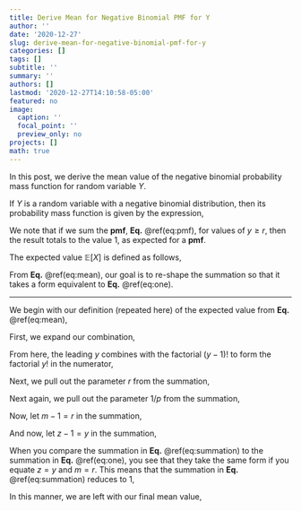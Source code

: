 ```yaml
---
title: Derive Mean for Negative Binomial PMF for Y
author: ''
date: '2020-12-27'
slug: derive-mean-for-negative-binomial-pmf-for-y
categories: []
tags: []
subtitle: ''
summary: ''
authors: []
lastmod: '2020-12-27T14:10:58-05:00'
featured: no
image:
  caption: ''
  focal_point: ''
  preview_only: no
projects: []
math: true
---
```


In this post, we derive the mean value of the negative binomial probability mass function for random variable $Y$. 

If $Y$ is a random variable with a negative binomial distribution, then its probability mass function is given by the expression,

\begin{equation}
P(Y=y) = p(y) = {y-1 \choose r-1 } p^r(1-p)^{y-r}.
(\#eq:pmf)
\end{equation}

We note that if we sum the <strong>pmf</strong>, <strong>Eq.</strong> \@ref(eq:pmf), for values of $y \ge r$, then the result totals to the value 1, as expected for a <strong>pmf</strong>.

\begin{equation}
\sum^{\infty}_{y=r} {y-1 \choose r-1 } p^r(1-p)^{y-r} = 1.
(\#eq:one)
\end{equation}

The expected value $\mathbb{E}[X]$ is defined as follows,

\begin{align}
\mathbb{E}[Y] = & \sum^{\infty}_{y=r} y \cdot p(y) \\\\
              = & \sum^{\infty}_{y=r} y \cdot {y-1 \choose r-1 } p^r(1-p)^{y-r}.
(\#eq:mean)
\end{align}

From <strong>Eq.</strong> \@ref(eq:mean), our goal is to re-shape the summation so that it takes a form equivalent to <strong>Eq.</strong> \@ref(eq:one).

----

We begin with our definition (repeated here) of the expected value from <strong>Eq.</strong> \@ref(eq:mean),

\begin{equation}
\mathbb{E}[Y] = \sum^{\infty}_{y=r} y\cdot {y-1 \choose r-1 } p^r(1-p)^{y-r}.
(\#eq:expvalue)
\end{equation}

First, we expand our combination, 

\begin{equation}
\mathbb{E}[Y] = \sum^{\infty}_{y=r} y \cdot {\color{red} \frac{(y-1)!}{(r-1)! (y-r)!} } p^r(1-p)^{y-r}.
\end{equation}

From here, the leading $y$ combines with the factorial $(y-1)!$ to form the factorial $y!$ in the numerator,

\begin{equation}
\mathbb{E}[Y] = \sum^{\infty}_{ y=r } \frac{\color{red} y!}{ (r-1)! (y-r)!} p^r(1-p)^{y-r}.
\end{equation}

Next, we pull out the parameter $r$ from the summation,

\begin{equation}
\mathbb{E}[Y] = {\color{red} r } \sum^{\infty}_{y=r} \frac{y!}{{\color{red} r!} (y-r)!} p^r (1-p)^{y-r}.
\end{equation}

Next again, we pull out the parameter $1/p$ from the summation,

\begin{equation}
\mathbb{E}[Y] = \frac{r}{\color{red} p} \sum^{\infty}_{y=r} \frac{y!}{r! (y-r)!} p^{\color{red}r+1} (1-p)^{y-r}.
\end{equation}

Now, let $m-1=r$ in the summation,

\begin{equation}
\mathbb{E}[Y] = \frac rp \sum^{\infty}_{y={\color{red}m-1}} \frac{y!}{ {\color{red}(m-1)!} (y-{\color{red} m+1})!} p^m (1-p)^{y-{\color{red} m+1}}.
\end{equation}

And now, let $z-1 = y$ in the summation,

\begin{align}
\mathbb{E}[Y] = & \frac rp \sum^{\infty}_{\color{red}z=m} \frac{\color{red}(z-1)!}{(m-1)! {\color{red}(z-m)!}} p^m (1-p)^{\color{red}z-m} \\\\
              = & \frac rp \sum^{\infty}_{z=m} {z-1 \choose m-1} p^m (1-p)^{z-m} (\#eq:summation) \\\\
              = & \frac rp \cdot 1 \\\\
              = & \frac rp.
\end{align}

When you compare the summation in <strong>Eq.</strong> \@ref(eq:summation) to the summation in <strong>Eq.</strong> \@ref(eq:one), you see that they take the same form if you equate $z = y$ and $m = r$. This means that the summation in <strong>Eq.</strong> \@ref(eq:summation) reduces to 1,

In this manner, we are left with our final mean value,

::: { .highlight }
\begin{equation}
\mathbb{E}[Y] = \frac rp.
\end{equation}
:::
